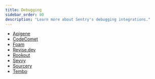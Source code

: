 ```yaml
---
title: Debugging
sidebar_order: 80
description: "Learn more about Sentry's debugging integrations."
---
```

- [Apigene](/organization/integrations/debugging/apigene/)
- [CodeComet](/organization/integrations/debugging/codecomet/)
- [Foam](/organization/integrations/debugging/foamai/)
- [Revise.dev](/organization/integrations/debugging/revisedev/)
- [Rookout](/organization/integrations/debugging/rookout/)
- [Sevvy](/organization/integrations/debugging/sevvy/)
- [Sourcery](/organization/integrations/debugging/sourcery/)
- [Tembo](/organization/integrations/debugging/tembo/)

